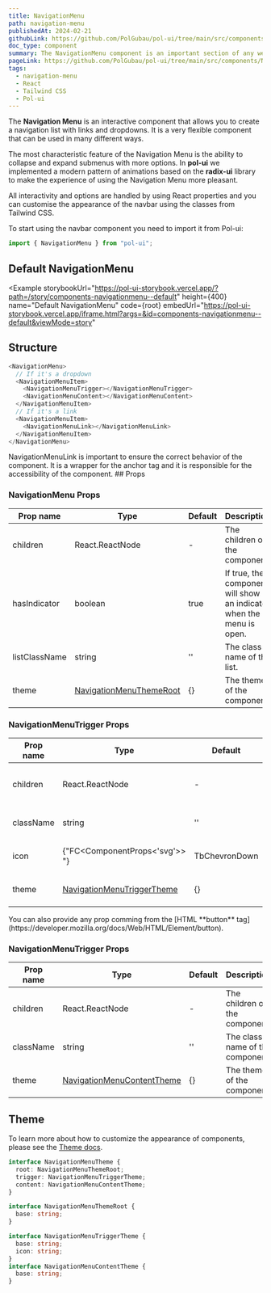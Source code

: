 ```yaml
---
title: NavigationMenu
path: navigation-menu
publishedAt: 2024-02-21
githubLink: https://github.com/PolGubau/pol-ui/tree/main/src/components/NavigationMenu
doc_type: component
summary: The NavigationMenu component is an important section of any website as it is the first section that appears on any page and it serves the purpose of allowing your users to navigate throughout your website.
pageLink: https://github.com/PolGubau/pol-ui/tree/main/src/components/NavigationMenu
tags:
  - navigation-menu
  - React
  - Tailwind CSS
  - Pol-ui
---
```



The **Navigation Menu** is an interactive component that allows you to create a navigation list with links and dropdowns. It is a very flexible component that can be used in many different ways.

The most characteristic feature of the Navigation Menu is the ability to collapse and expand submenus with more options. In **pol-ui** we implemented a modern pattern of animations based on the **radix-ui** library to make the experience of using the Navigation Menu more pleasant.

All interactivity and options are handled by using React properties and you can customise the appearance of the navbar using the classes from Tailwind CSS.

To start using the navbar component you need to import it from Pol-ui:

```jsx
import { NavigationMenu } from "pol-ui";
```

## Default NavigationMenu

<Example
  storybookUrl="https://pol-ui-storybook.vercel.app/?path=/story/components-navigationmenu--default"
  height={400}
  name="Default NavigationMenu"
  code={root}
  embedUrl="https://pol-ui-storybook.vercel.app/iframe.html?args=&id=components-navigationmenu--default&viewMode=story"
>
  <RootCode />
</Example>

## Structure

```ts
<NavigationMenu>
  // If it's a dropdown
  <NavigationMenuItem>
    <NavigationMenuTrigger></NavigationMenuTrigger>
    <NavigationMenuContent></NavigationMenuContent>
  </NavigationMenuItem>
  // If it's a link
  <NavigationMenuItem>
    <NavigationMenuLink></NavigationMenuLink>
  </NavigationMenuItem>
</NavigationMenu>
```

<Callout emoji="💡">
  NavigationMenuLink is important to ensure the correct behavior of the
  component. It is a wrapper for the anchor tag and it is responsible for the
  accessibility of the component.
</Callout>
## Props

### NavigationMenu Props

| Prop name     | Type                              | Default | Description                                                          |
| ------------- | --------------------------------- | ------- | -------------------------------------------------------------------- |
| children      | React.ReactNode                   | -       | The children of the component.                                       |
| hasIndicator  | boolean                           | true    | If true, the component will show an indicator when the menu is open. |
| listClassName | string                            | ''      | The class name of the list.                                          |
| theme         | [NavigationMenuThemeRoot](#theme) | {}      | The theme of the component.                                          |

### NavigationMenuTrigger Props

| Prop name | Type                                 | Default       | Description                      |
| --------- | ------------------------------------ | ------------- | -------------------------------- |
| children  | React.ReactNode                      | -             | The children of the component.   |
| className | string                               | ''            | The class name of the component. |
| icon      | {"FC<ComponentProps<'svg'>> "}       | TbChevronDown | The icon of the component.       |
| theme     | [NavigationMenuTriggerTheme](#theme) | {}            | The theme of the component.      |

<Callout emoji="💡">
  You can also provide any prop comming from the [HTML **button**
  tag](https://developer.mozilla.org/docs/Web/HTML/Element/button).
</Callout>

### NavigationMenuTrigger Props

| Prop name | Type                                 | Default | Description                      |
| --------- | ------------------------------------ | ------- | -------------------------------- |
| children  | React.ReactNode                      | -       | The children of the component.   |
| className | string                               | ''      | The class name of the component. |
| theme     | [NavigationMenuContentTheme](#theme) | {}      | The theme of the component.      |

## Theme

To learn more about how to customize the appearance of components, please see the [Theme docs](/docs/theming).

```ts
interface NavigationMenuTheme {
  root: NavigationMenuThemeRoot;
  trigger: NavigationMenuTriggerTheme;
  content: NavigationMenuContentTheme;
}

interface NavigationMenuThemeRoot {
  base: string;
}

interface NavigationMenuTriggerTheme {
  base: string;
  icon: string;
}
interface NavigationMenuContentTheme {
  base: string;
}
```
